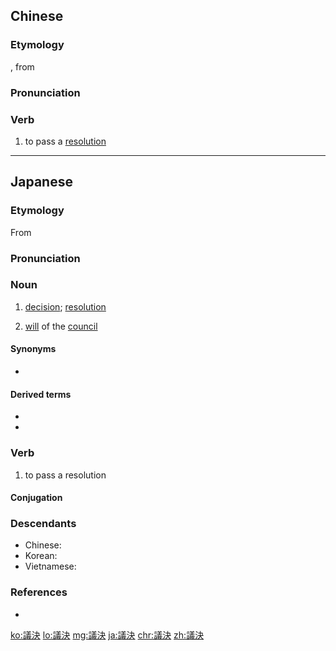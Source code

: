 {{also|议决}}
==Chinese==
{{zh-forms|s=议决}}

===Etymology===
{{bor|zh|ja|議決|tr=giketsu}}, from {{der|zh|ltc|議決|tr=ngje<sup>H</sup> kwet}}

===Pronunciation===
{{zh-pron
|m=yìjué
|c=ji5 kyut3
|mn=gī-koat
|cat=v
}}

===Verb===
{{zh-verb}}

# to pass a [[resolution]]

----

==Japanese==
{{ja-kanjitab|ぎ|けつ|yomi=o}}

===Etymology===
From {{der|ja|ltc|議決|tr=ngje<sup>H</sup> kwet|sort=きけつ'}}

===Pronunciation===
{{ja-pron|acc=0|ぎけつ|y=ko}}

===Noun===
{{ja-noun|ぎけつ}}

# [[decision]]; [[resolution]]
# {{lb|ja|Magic: The Gathering}} [[will]] of the [[council]]

====Synonyms====
* {{ja-r|決%議|けつ%ぎ}}

====Derived terms====
* {{ja-r|議%決%権|ぎ%けつ%けん}}
* {{ja-r|議%決%機%関|ぎ%けつ% き%かん}}

{{C|ja|Magic: The Gathering|sort=きけつ'}}

===Verb===
{{ja-verb-suru|ぎけつ}}

# to pass a resolution

====Conjugation====
{{ja-suru|ぎけつ}}

===Descendants===
* Chinese: {{zh-l|議決}}
* Korean: {{ko-l|의결}}
* Vietnamese: {{vi-l|nghị quyết}}

===References===
* {{R:Shogakukan}}

[[ko:議決]]
[[lo:議決]]
[[mg:議決]]
[[ja:議決]]
[[chr:議決]]
[[zh:議決]]